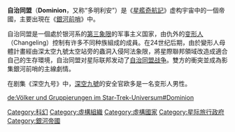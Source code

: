 {{noteTA
|G1=StarTrek}}
{{Startreknations}}
{{about|《[[星艦奇航記|星艦奇航記]]》虚构宇宙中的一個帝國|大英帝国殖民地的一种主权状态|自治領}}
'''自治同盟'''（'''Dominion'''，又称“多明利安”）是《[[星艦奇航記|星艦奇航記]]》虚构宇宙中的一個帝國，主要出現在《[[銀河前哨|銀河前哨]]》中。

自治同盟是一個處於银河系的[[第三象限_(星际旅行)|第三象限]]的军事主义国家，由仇外的[[变形人_(星际旅行)|变形人]]（Changeling）控制有许多不同种族組成的成員。在24世纪后期，由於變形人母體計畫經由深太空九號太空站旁的蟲洞入侵阿法象限，將星際聯邦領域改造成適合自己的生存環境，自治同盟对星际联邦发动了[[自治同盟战争|自治同盟战争]]。雙方的衝突並成為影集銀河前哨的主線劇情。

在剧集《深空九号》中，[[深空九號_(虛構太空站)|深空九號]]的安全官欧多是一名变形人男性。

{{科幻小作品}}
{{DEFAULTSORT:Dominion}}
[[Category:科幻|Category:科幻]]
[[Category:虛構組織|Category:虛構組織]]
[[Category:虛構國家|Category:虛構國家]]
[[Category:星际旅行政府|Category:星际旅行政府]]
[[Category:銀河帝國|Category:銀河帝國]]

[[de:Völker_und_Gruppierungen_im_Star-Trek-Universum#Dominion|de:Völker und Gruppierungen im Star-Trek-Universum#Dominion]]